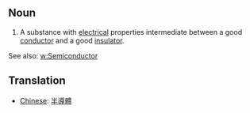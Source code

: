==Noun==

#A substance with [[electrical]] properties intermediate between a good [[conductor]] and a good [[insulator]].

See also: [[w:Semiconductor]]


==Translation==

*[[Chinese]]: [[半導體]]